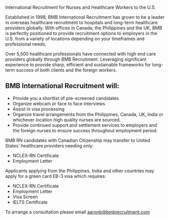 <title>US</title>

International Recruitment for Nurses and Healthcare Workers to the U.S.

Established in 1998, BMB International Recruitment has grown to be a leader in overseas healthcare recruitment to hospitals and long-term healthcare providers globally. With offices in Canada, the Philippines and the UK, BMB is perfectly positioned to provide recruitment options to employers in the U.S. from a variety of locations depending on your timeframes and professional needs.

Over 5,500 healthcare professionals have connected with high end care providers globally through BMB Recruitment. Leveraging significant experience to provide sharp, efficient and sustainable frameworks for long-term success of both clients and the foreign workers.

## **BMB International Recruitment will**:

- Provide you a shortlist of pre-screened candidates
- Organize webcam or face to face interviews
- Assist in visa processing
- Organize travel arrangements from the Philippines, Canada, UK, India or whichever location high quality nurses are sourced.
- Provide continued support and settlement services to employers and the foreign nurses to ensure success throughout employment period.

BMB RN candidates with Canadian Citizenship may transfer to United States’ healthcare providers needing only:

- NCLEX-RN Certificate
- Employment Letter

Applicants applying from the Philippines, India and other countries may apply for a green card EB-3 visa which requires:

- NCLEX-RN Certificate
- Employment Letter
- Visa Screen
- IELTS Certificate

To arrange a consultation please email [aaronb@bmbrecruitment.com](mailto:aaronb@bmbrecruitment.com)
